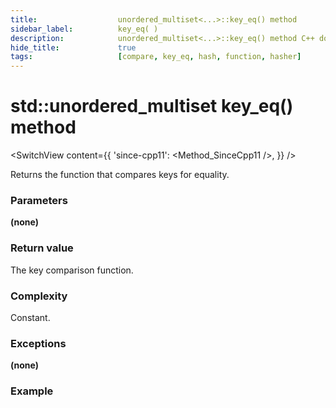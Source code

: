 ```yaml
---
title:					unordered_multiset<...>::key_eq() method
sidebar_label:			key_eq( )
description:			unordered_multiset<...>::key_eq() method C++ documentation
hide_title:				true
tags:					[compare, key_eq, hash, function, hasher]
---
```



<!----------------- Codes ---------------------->

<!-- key_eq() -->

# std::unordered_multiset key_eq() method

<SwitchView content={{
    'since-cpp11': <Method_SinceCpp11 />,
    }} />

Returns the function that compares keys for equality.

### Parameters

**(none)**

### Return value

The key comparison function.

### Complexity

Constant.

### Exceptions

**(none)**

### Example

<ImproveSection />
